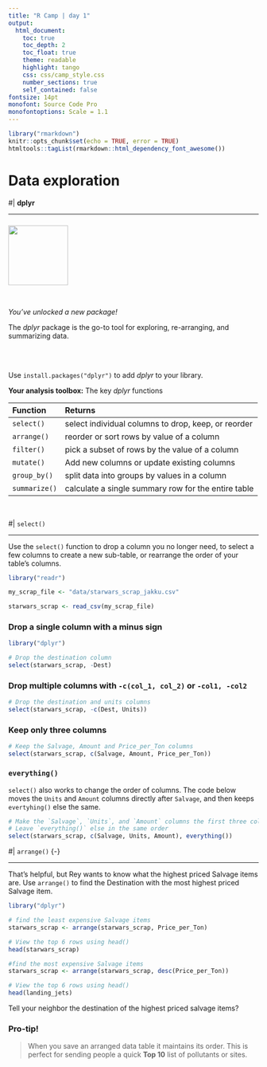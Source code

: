 ```yaml
---
title: "R Camp | day 1"
output: 
  html_document:
    toc: true
    toc_depth: 2
    toc_float: true
    theme: readable
    highlight: tango
    css: css/camp_style.css
    number_sections: true
    self_contained: false
fontsize: 14pt
monofont: Source Code Pro
monofontoptions: Scale = 1.1
---
```



```r
library("rmarkdown")
knitr::opts_chunk$set(echo = TRUE, error = TRUE)
htmltools::tagList(rmarkdown::html_dependency_font_awesome())
```



# Data exploration {-} 

#| __dplyr__
<hr>

![](https://d33wubrfki0l68.cloudfront.net/071952491ec4a6a532a3f70ecfa2507af4d341f9/c167c/images/hex-dplyr.png){width="120" align="left" style="margin-right: 20px; margin-top: 8px"}

<br>

_You've unlocked a new package!_  

The _dplyr_ package is the go-to tool for exploring, re-arranging, and summarizing data.  

<br><br>

Use `install.packages("dplyr")` to add _dplyr_ to your library.  



__Your analysis toolbox:__ The key _dplyr_ functions

| Function      | Returns                                             |  
|:--------------|:----------------------------------------------------|  
| `select()`    | select individual columns to drop, keep, or reorder |  
| `arrange()`   | reorder or sort rows by value of a column           |  
| `filter()`    | pick a subset of rows by the value of a column      | 
| `mutate()`    | Add new columns or update existing columns          | 
| `group_by()`  | split data into groups by values in a column        |  
| `summarize()` | calculate a single summary row for the entire table |   

<br>


#| `select()`
<hr>

Use the `select()` function to drop a column you no longer need, to select a few columns to create a new sub-table, or rearrange the order of your table's columns.

```r

library("readr")

my_scrap_file <- "data/starwars_scrap_jakku.csv"

starwars_scrap <- read_csv(my_scrap_file)
```

### Drop a single column with a minus sign {-}
```r
library("dplyr")

# Drop the destination column
select(starwars_scrap, -Dest)
```



### Drop multiple columns with `-c(col_1, col_2)` or `-col1, -col2` {-}
```r

# Drop the destination and units columns
select(starwars_scrap, -c(Dest, Units))
```


### Keep only three columns {-}
```r

# Keep the Salvage, Amount and Price_per_Ton columns
select(starwars_scrap, c(Salvage, Amount, Price_per_Ton))
```


### `everything()` {-}

`select()` also works to change the order of columns. The code below moves the `Units` and `Amount` columns directly after `Salvage`, and then keeps `evertyhing()` else the same. 

```r

# Make the `Salvage`, `Units`, and `Amount` columns the first three columns
# Leave `everything()` else in the same order
select(starwars_scrap, c(Salvage, Units, Amount), everything())
```


#| `arrange()` {-}
<hr>

That's helpful, but Rey wants to know what the highest priced Salvage items are. Use `arrange()` to find the Destination with the most highest priced Salvage item.

```r
library("dplyr")

# find the least expensive Salvage items
starwars_scrap <- arrange(starwars_scrap, Price_per_Ton)

# View the top 6 rows using head()
head(starwars_scrap)

#find the most expensive Salvage items
starwars_scrap <- arrange(starwars_scrap, desc(Price_per_Ton))

# View the top 6 rows using head()
head(landing_jets)
```

Tell your neighbor the destination of the highest priced salvage items?

### <i class="fa fa-user-secret" aria-hidden="true" style="color:#040707;"></i> Pro-tip! {-}

> When you save an arranged data table it maintains its order. This is perfect for sending people a quick __Top 10__ list of pollutants or sites.

